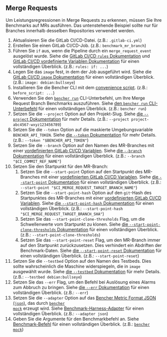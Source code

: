 
## Merge Requests

Um Leistungsregressionen in Merge Requests zu erkennen, müssen Sie Ihre Benchmarks auf MRs ausführen.
Das untenstehende Beispiel sollte nur für Branches innerhalb desselben Repositories verwendet werden.

<MergeRequestsCode />

1. Aktualisieren Sie die GitLab CI/CD-Datei.
   (z.B.: `.gitlab-ci.yml`)
2. Erstellen Sie einen GitLab CI/CD-Job.
   (z.B.: `benchmark_mr_branch`)
3. Führen Sie `if` aus, wenn die Pipeline durch ein `merge_request_event` ausgelöst wurde.
   Siehe die [GitLab CI/CD `rules` Dokumentation][gitlab ci cd rules]
   und [GitLab CI/CD vordefinierte Variablen Dokumentation][gitlab ci cd redefined variables] für einen vollständigen Überblick.
   (z.B.: `rules: if: ...`)
4. Legen Sie das `image` fest, in dem der Job ausgeführt wird.
   Siehe die [GitLab CI/CD `image` Dokumentation][gitlab ci cd image]
   für einen vollständigen Überblick.
   (z.B.: `image: debian:bullseye`)
5. Installieren Sie die Bencher CLI mit dem [convenience script][install bencher cli].
   (z.B.: `before_script: ...`)
6. Verwenden Sie den <code><a href="/de/docs/explanation/bencher-run/">bencher run</a></code> CLI-Unterbefehl,
   um Ihre Merge Request Branch Benchmarks auszuführen.
   Siehe [den `bencher run` CLI-Unterbefehl][bencher run] für einen vollständigen Überblick.
   (z.B.: `bencher run`)
7. Setzen Sie die `--project` Option auf den Projekt-Slug.
   Siehe [die `--project` Dokumentation][project option] für mehr Details.
   (z.B.: `--project project-abc4567-wxyz123456789`)
8. Setzen Sie die `--token` Option auf die maskierte Umgebungsvariable `BENCHER_API_TOKEN`.
   Siehe [die `--token` Dokumentation][token option] für mehr Details.
   (z.B.: `--token "$BENCHER_API_TOKEN"`)
9. Setzen Sie die `--branch` Option auf den Namen des MR-Branches
   mit einer [vordefinierten GitLab CI/CD Variablen][gitlab ci cd redefined variables].
   Siehe [die `--branch` Dokumentation][branch option] für einen vollständigen Überblick.
   (z.B.: `--branch "$CI_COMMIT_REF_NAME"`)
10. Setzen Sie den Startpunkt für den MR-Branch:
    1. Setzen Sie die `--start-point` Option auf den Startpunkt des MR-Branches
    mit einer [vordefinierten GitLab CI/CD Variablen][gitlab ci cd redefined variables].
    Siehe [die `--start-point` Dokumentation][start point] für einen vollständigen Überblick.
    (z.B.: `--start-point "$CI_MERGE_REQUEST_TARGET_BRANCH_NAME"`)
    2. Setzen Sie die `--start-point-hash` Option auf den `git`-Hash des Startpunktes des MR-Branches
    mit einer [vordefinierten GitLab CI/CD Variablen][gitlab ci cd redefined variables].
    Siehe [die `--start-point-hash` Dokumentation][start point hash] für einen vollständigen Überblick.
    (z.B.: `--start-point-hash "$CI_MERGE_REQUEST_TARGET_BRANCH_SHA"`)
    3. Setzen Sie das `--start-point-clone-thresholds` Flag, um die Schwellenwerte vom Startpunkt zu klonen.
    Siehe [die `--start-point-clone-thresholds` Dokumentation][start point clone thresholds] für einen vollständigen Überblick.
    (z.B.: `--start-point-clone-thresholds`)
    4. Setzen Sie das `--start-point-reset` Flag, um den MR-Branch immer auf den Startpunkt zurückzusetzen.
    Dies verhindert ein Abdriften der Benchmark-Daten.
    Siehe [die `--start-point-reset` Dokumentation][start point reset] für einen vollständigen Überblick.
    (z.B.: `--start-point-reset`)
11. Setzen Sie die `--testbed` Option auf den Namen des Testbeds.
    Dies sollte wahrscheinlich die Maschine widerspiegeln, die in `image` ausgewählt wurde.
    Siehe [die `--testbed` Dokumentation][testbed option] für mehr Details.
    (z.B.: `--testbed debian:bullseye`)
12. Setzen Sie das `--err` Flag, um den Befehl bei Auslösung eines Alarms zum Abbruch zu bringen.
    Siehe [die `--err` Dokumentation][alert err] für einen vollständigen Überblick.
    (z.B.: `--err`)
13. Setzen Sie die `--adapter` Option auf das [Bencher Metric Format JSON (`json`)][bmf], das durch <code><a href="/de/docs/reference/bencher-metric-format/#bencher-mock">bencher mock</a></code> erzeugt wird.
    Siehe [Benchmark-Harness-Adapter][adapter json] für einen vollständigen Überblick.
    (z.B.: `--adapter json`)
14. Geben Sie die Argumente für den Benchmarkbefehl an.
    Siehe [Benchmark-Befehl][command argument] für einen vollständigen Überblick.
    (z.B.: <code><a href="/de/docs/reference/bencher-metric-format/#bencher-mock">bencher mock</a></code>)

<MergeRequestsClosed />

[gitlab ci cd rules]: https://docs.gitlab.com/ee/ci/jobs/job_control.html#common-if-clauses-for-rules
[gitlab ci cd redefined variables]: https://docs.gitlab.com/ee/ci/variables/predefined_variables.html
[gitlab ci cd image]: https://docs.gitlab.com/ee/ci/yaml/index.html#image

[install bencher cli]: /de/docs/how-to/install-cli/#install-cli-with-script
[bencher run]: /de/docs/explanation/bencher-run/
[project option]: /de/docs/explanation/bencher-run/#--project-project
[token option]: /de/docs/explanation/bencher-run/#--token-token
[branch option]: /de/docs/explanation/branch-selection/#--branch-branch
[start point]: /de/docs/explanation/branch-selection/#--start-point-branch
[start point hash]: /de/docs/explanation/branch-selection/#--start-point-hash-hash
[start point clone thresholds]: /de/docs/explanation/branch-selection/#--start-point-clone-thresholds
[start point reset]: /de/docs/explanation/branch-selection/#--start-point-reset
[testbed option]: /de/docs/explanation/bencher-run/#--testbed-testbed
[alert err]: /de/docs/explanation/thresholds/#--err
[bmf]: /de/docs/reference/bencher-metric-format/
[adapter json]: /de/docs/explanation/adapters/#-json
[github actions option]: /de/docs/explanation/bencher-run/#--github-actions-github_token
[command argument]: /de/docs/explanation/bencher-run/#benchmark-command
